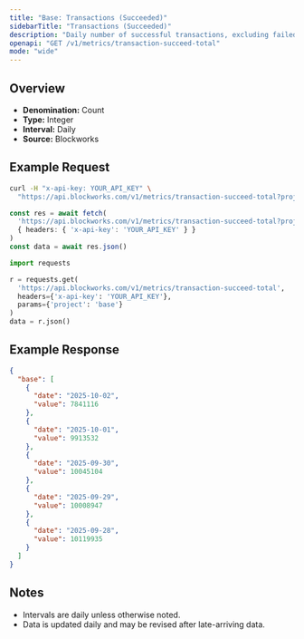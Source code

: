 ```yaml
---
title: "Base: Transactions (Succeeded)"
sidebarTitle: "Transactions (Succeeded)"
description: "Daily number of successful transactions, excluding failed transactions."
openapi: "GET /v1/metrics/transaction-succeed-total"
mode: "wide"
---
```


## Overview

- **Denomination:** Count
- **Type:** Integer
- **Interval:** Daily
- **Source:** Blockworks

## Example Request

<CodeGroup>

```bash cURL
curl -H "x-api-key: YOUR_API_KEY" \
  "https://api.blockworks.com/v1/metrics/transaction-succeed-total?project=base"
```

```typescript TypeScript
const res = await fetch(
  'https://api.blockworks.com/v1/metrics/transaction-succeed-total?project=base',
  { headers: { 'x-api-key': 'YOUR_API_KEY' } }
)
const data = await res.json()
```

```python Python
import requests

r = requests.get(
  'https://api.blockworks.com/v1/metrics/transaction-succeed-total',
  headers={'x-api-key': 'YOUR_API_KEY'},
  params={'project': 'base'}
)
data = r.json()
```

</CodeGroup>

## Example Response

```json
{
  "base": [
    {
      "date": "2025-10-02",
      "value": 7841116
    },
    {
      "date": "2025-10-01",
      "value": 9913532
    },
    {
      "date": "2025-09-30",
      "value": 10045104
    },
    {
      "date": "2025-09-29",
      "value": 10008947
    },
    {
      "date": "2025-09-28",
      "value": 10119935
    }
  ]
}
```

## Notes
- Intervals are daily unless otherwise noted.
- Data is updated daily and may be revised after late-arriving data.